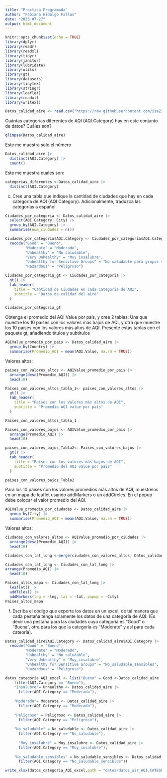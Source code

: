 ```yaml
---
title: "Practica Programada"
author: "Fabiana Hidalgo Fallas"
date: "2023-07-27"
output: html_document
---
```


```r
knitr::opts_chunk$set(echo = TRUE)
library(dplyr)
library(readr)
library(readxl)
library(tidyr)
library(janitor)
library(lubridate)
library(utils)
library(gt)
library(datasets)
library(tinytex)
library(stringr)
library(leaflet)
library(readxl)
library(writexl)

```


```r
Datos_calidad_aire <- read.csv("https://raw.githubusercontent.com/isa229/programacion_analisis_datos_ii/main/air_quality_index.csv")
```

Cuántas categorías diferentes de AQI (AQI Category) hay en este conjunto de datos? Cuáles son?

```r
glimpse(Datos_calidad_aire)
```


Este me muestra solo el número
```r
Datos_calidad_aire |> 
  distinct(AQI.Category) |> 
  count()
```

Este me muestra cuales son:
```r
categorias_diferentes <-Datos_calidad_aire |> 
  distinct(AQI.Category)
```

c. Cree una tabla que indique la cantidad de ciudades que hay en cada categoría de AQI (AQI Category).
Adicionalmente, traduzca las categorías a español


```r
Ciudades_por_categoria <- Datos_calidad_aire |> 
  select(AQI.Category, City) |> 
  group_by(AQI.Category) |> 
  summarise(num_ciudades = n())
```

```r
Ciudades_por_categoria$AQI.Category <- Ciudades_por_categoria$AQI.Category |> 
  recode("Good" = "Bueno",
         "Moderate" = "Moderado",
         "Unhealthy" = "No saludable",
         "Very Unhealthy" = "Muy insalubre",
         "Unhealthy for Sensitive Groups" = "No saludable para grupos sensibles",
         "Hazardous" = "Peligroso")

```

```r
Ciudades_por_categoria_gt <- Ciudades_por_categoria |> 
  gt() |> 
  tab_header(
    title = "Cantidad de Ciudades en cada Categoría de AQI",
    subtitle = "Datos de calidad del aire"
  )
```

```r
Ciudades_por_categoria_gt
```

Obtenga el promedio del AQI Value por país, y cree 2 tablas: Una que muestre los 10 países con los
valores más bajos de AQI, y otra que muestre los 10 países con los valores más altos de AQI. Presente
estas tablas con el paquete gt, añadiendo títulos y subtítulos

```r
AQIValue_promedio_por_pais <- Datos_calidad_aire |> 
  group_by(Country) |> 
  summarise(Promedio_AQI = mean(AQI.Value, na.rm = TRUE))

```

Valores altos:

```r
paises_con_valores_altos <- AQIValue_promedio_por_pais |> 
  arrange(desc(Promedio_AQI)) |> 
  head(10)
```

```r
Paises_con_valores_altos_tabla_1<- paises_con_valores_altos |> 
  gt() |> 
  tab_header(
    title = "Países con los Valores más altos de AQI",
    subtitle = "Promedio AQI value por país"
  )
```

```r
Paises_con_valores_altos_tabla_1
```


```r
Paises_con_valores_bajos <- AQIValue_promedio_por_pais |> 
  arrange(Promedio_AQI) |> 
  head(10)
```

```r
paises_con_valores_bajos_Tabla2<- Paises_con_valores_bajos |>
  gt() |> 
  tab_header(
    title = "Países con los valores más bajos de AQI",
    subtitle = "Promedio del AQI value por país"
  )
```

```r
paises_con_valores_bajos_Tabla2
```

Para los 10 países con los valores promedios más altos de AQI, muestrelos en un mapa de leaflet usando
addMarkers o un addCircles. En el popup debe colocar el valor promedio del AQI.

```r
AQIValue_promedio_por_ciudades <- Datos_calidad_aire |> 
  group_by(City) |> 
  summarise(Promedio_AQI = mean(AQI.Value, na.rm = TRUE))

```

Valores altos:

```r
ciudades_con_valores_altos <- AQIValue_promedio_por_ciudades |> 
  arrange(desc(Promedio_AQI)) |> 
  head(10)
```

```r
Ciudades_con_lat_long <-merge(ciudades_con_valores_altos, Datos_calidad_aire[c("City", "lat", "lng")], by = "City")
```



```r
Ciudades_con_lat_long <- Ciudades_con_lat_long |> 
arrange(Promedio_AQI) |> 
  head(10)
```


```r
Paises_altos_mapa <- Ciudades_con_lat_long |>
  leaflet() |>
  addTiles() |>
  addMarkers(lng = ~lng, lat = ~lat, popup = ~City)
Paises_altos_mapa
```

f. Escriba el código que exporte los datos en un excel, de tal manera que cada pestaña tenga solamente
los datos de una categoría de AQI. (Es decir una pestaña para las ciudades cuya categoría es “Good”
o “Buena”, otra para los que la categoría es “Moderate” y así para cada cateoría).

```r
Datos_calidad_aire$AQI.Category <- Datos_calidad_aire$AQI.Category |> 
  recode("Good" = "Bueno",
         "Moderate" = "Moderado",
         "Unhealthy" = "No_saludable",
         "Very Unhealthy" = "Muy_insalubre",
         "Unhealthy for Sensitive Groups" = "No_saludable_sensibles",
         "Hazardous" = "Peligroso")
```


```r
datos_categoria_AQI_excel <- list("Bueno" = Good <-Datos_calidad_aire |> 
    filter(AQI.Category == "Bueno"),
    "Insalubre"= Unhealthy <- Datos_calidad_aire |> 
      filter(AQI.Category == "Moderado"),
    
    "Moderado"= Moderate <- Datos_calidad_aire |> 
      filter(AQI.Category == "Moderado"),
    
    "Peligroso" = Peligroso <- Datos_calidad_aire |> 
      filter(AQI.Category == "Peligroso"),
    
    "No saludable" = No_saludable <- Datos_calidad_aire |> 
      filter(AQI.Category == "No_saludable"),
    
      "Muy insalubre" = Muy_insalubre <- Datos_calidad_aire |> 
      filter(AQI.Category == "Muy_insalubre"),
    
    "No_saludable_sensibles" = No_saludable_sensibles <- Datos_calidad_aire |> 
      filter(AQI.Category == "No_saludable_sensibles"))

write_xlsx(datos_categoria_AQI_excel,path = "datos/datos_air_AQI.CATEGORY.xlsx")


```




